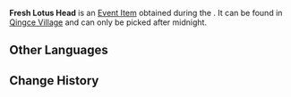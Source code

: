 {{Item Infobox
|id           = 100755
|image        = Item Lotus Head.png
|type         = Quest Items
|group        = Event Items
|description  = An aquatic plant native to [[Liyue]] that grows and blooms in pairs. One is fragrant, and the other bitter. It's said to make a good herbal medicine.
|source1      = Event World Quest ''[[Guardians of the Countryside]]''
|event        = Lantern Rite Tales
|quest        = Guardians of the Countryside
|related_type = Variant
|related_item = Lotus Head
}}
'''Fresh Lotus Head''' is an [[Event Item]] obtained during the {{Quest|Guardians of the Countryside}}. It can be found in [[Qingce Village]] and can only be picked after midnight.

==Other Languages==
{{Other Languages
|default_hidden = 1
|en      = Fresh Lotus Head
|zhs     = 新鲜的莲蓬
|zhs_rm  = Xīnxiān de Liánpeng
|zht     = 新鮮的蓮蓬
|zht_rm  = Xīnxiān de Liánpeng
|ja      = 新鮮なハスの花托
|ja_rm   = Shinsen-na Hasu no Kataku
|ko      = 신선한 연꽃받침
|ko_rm   = Sinseonhan Yeonkkot-bachim
|es      = Cabeza de loto fresca
|fr      = Fruit du lotus frais
|ru      = Свежая чашечка лотоса
|th      = Lotus Head สด ๆ
|th_rm   = Lotus Head Sot-Sot
|vi      = Đài Sen Tươi
|de      = Frische Lotosfrucht
|id      = Lotus Head Segar
|pt      = Cabeças de Lótus Frescas
}}

==Change History==
{{Change History|1.3}}